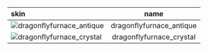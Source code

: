 | skin                                                                                                       |           name           |
| :--------------------------------------------------------------------------------------------------------- | :----------------------: |
| ![dragonflyfurnace_antique](https://items.kleientertainment.com/images/DST/dragonflyfurnace_antique/small) | dragonflyfurnace_antique |
| ![dragonflyfurnace_crystal](https://items.kleientertainment.com/images/DST/dragonflyfurnace_crystal/small) | dragonflyfurnace_crystal |
